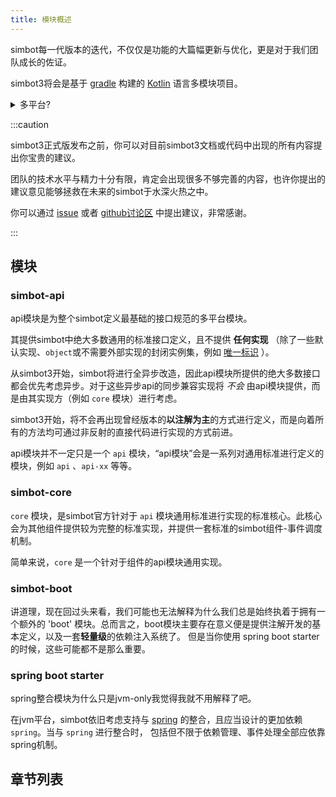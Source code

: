 ```yaml
---
title: 模块概述
---
```


simbot每一代版本的迭代，不仅仅是功能的大篇幅更新与优化，更是对于我们团队成长的佐证。

simbot3将会是基于 [gradle](http://gradle.org/) 构建的 [Kotlin](https://kotlinlang.org/) 语言多模块项目。

<details>
<summary>多平台?</summary>

我们最终选择放弃对多平台的支持。~~simbot3版本将不会考虑提供其他平台（例如JS或native）的支持。也许...未来的版本会继续考虑吧。~~

在simbot3全面中全面重构为多平台项目的工作量过于巨大，将难以完成，不过...可能会有一些小模块会逐渐发送改变也说不定呢。

</details>

:::caution

simbot3正式版发布之前，你可以对目前simbot3文档或代码中出现的所有内容提出你宝贵的建议。

团队的技术水平与精力十分有限，肯定会出现很多不够完善的内容，也许你提出的建议意见能够拯救在未来的simbot于水深火热之中。

你可以通过
[issue](https://github.com/simple-robot/simpler-robot/issues)
或者 [github讨论区](https://github.com/orgs/simple-robot/discussions) 中提出建议，非常感谢。

:::

## 模块
### simbot-api
api模块是为整个simbot定义最基础的接口规范的多平台模块。

其提供simbot中绝大多数通用的标准接口定义，且不提供 **任何实现** （除了一些默认实现、`object`或不需要外部实现的封闭实例集，例如 [唯一标识](../../definition/ID.md) ）。
<br/>

从simbot3开始，simbot将进行全异步改造，因此api模块所提供的绝大多数接口都会优先考虑异步。对于这些异步api的同步兼容实现将 *不会* 由api模块提供，而是由其实现方（例如 `core` 模块）进行考虑。
<br/>

simbot3开始，将不会再出现曾经版本的**以注解为主**的方式进行定义，而是向着所有的方法均可通过非反射的直接代码进行实现的方式前进。
<br/>

api模块并不一定只是一个 `api` 模块，“api模块”会是一系列对通用标准进行定义的模块，例如 `api` 、`api-xx` 等等。
<br/>

### simbot-core
`core` 模块，是simbot官方针对于 `api` 模块通用标准进行实现的标准核心。此核心会为其他组件提供较为完整的标准实现，并提供一套标准的simbot组件-事件调度机制。
<br/>

简单来说，`core` 是一个针对于组件的api模块通用实现。

### simbot-boot

讲道理，现在回过头来看，我们可能也无法解释为什么我们总是始终执着于拥有一个额外的 'boot' 模块。总而言之，boot模块主要存在意义便是提供注解开发的基本定义，以及一套**轻量级**的依赖注入系统了。
但是当你使用 spring boot starter 的时候，这些可能都不是那么重要。


### spring boot starter
spring整合模块为什么只是jvm-only我觉得我就不用解释了吧。
<br/>

在jvm平台，simbot依旧考虑支持与 [spring](https://spring.io/) 的整合，且应当设计的更加依赖 `spring`。当与 `spring` 进行整合时，
包括但不限于依赖管理、事件处理全部应依靠spring机制。


## 章节列表






<DocCardList items={useCurrentSidebarCategory().items}/>
